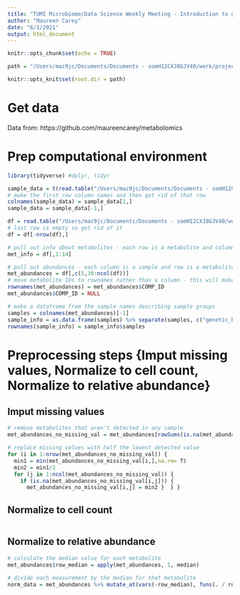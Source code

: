```yaml
---
title: "TUMI Microbiome/Data Science Weekly Meeting - Introduction to ggplot2"
author: "Maureen Carey"
date: "6/1/2021"
output: html_document
---
```


```r
knitr::opts_chunk$set(echo = TRUE)

path = "/Users/mac9jc/Documents/Documents - somH12CXJ8GJV40/work/projects/other_tutorials/ggplot2"

knitr::opts_knit$set(root.dir = path)

```

# Get data

Data from: https://github.com/maureencarey/metabolomics

# Prep computational environment

```r

library(tidyverse) #dplyr, tidyr

sample_data = t(read.table("/Users/mac9jc/Documents/Documents - somH12CXJ8GJV40/work/projects/other_tutorials/ggplot2/sample_data_2017.csv",sep = ',', header = F))
# make the first row column names and then get rid of that row
colnames(sample_data) = sample_data[1,] 
sample_data = sample_data[-1,]

df = read.table("/Users/mac9jc/Documents/Documents - somH12CXJ8GJV40/work/projects/other_tutorials/ggplot2/met_methods_raw_data.txt",sep = '\t', header = T)
# last row is empty so get rid of it
df = df[-nrow(df),]

# pull out info about metabolites - each row is a metabolite and column is a different identifier or info about that metabolite
met_info = df[,1:14]

# pull out abundances - each column is a sample and row is a metabolite
met_abundances = df[,c(5,30:ncol(df))]
# move metabolite IDs to rownames rather than a column - this will make plotting easier
rownames(met_abundances) = met_abundances$COMP_ID
met_abundances$COMP_ID = NULL

# make a dataframe from the sample names describing sample groups
samples = colnames(met_abundances)[-1]
sample_info = as.data.frame(samples) %>% separate(samples, c("genetic_background", "replicate","drug_treatment"), remove = F)
rownames(sample_info) = sample_info$samples

```

# Preprocessing steps {Imput missing values, Normalize to cell count, Normalize to relative abundance}

## Imput missing values

```r

# remove metabolites that aren't detected in any sample
met_abundances_no_missing_val = met_abundances[rowSums(is.na(met_abundances)) != ncol(met_abundances), ]

# replace missing values with half the lowest detected value
for (i in 1:nrow(met_abundances_no_missing_val)) {
  min1 = min(met_abundances_no_missing_val[i,],na.rm= T)
  min2 = min1/2 
  for (j in 1:ncol(met_abundances_no_missing_val)) {
    if (is.na(met_abundances_no_missing_val[i,j])) {
      met_abundances_no_missing_val[i,j] = min2 }  } }

```

## Normalize to cell count

```r
```

## Normalize to relative abundance

```r

# calculate the median value for each metabolite
met_abundances$row_median = apply(met_abundances, 1, median)

# divide each measurement by the median for that metabolite
norm_data = met_abundances %>% mutate_at(vars(-row_median), funs(. / row_median)) %>% select(-row_median)

```

